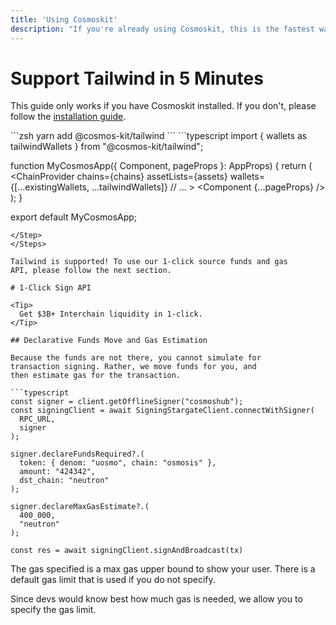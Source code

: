 ```yaml
---
title: 'Using Cosmoskit'
description: "If you're already using Cosmoskit, this is the fastest way to start."
---
```


# Support Tailwind in 5 Minutes
This guide only works if you have Cosmoskit installed.
If you don't, please follow the [installation guide](https://docs.cosmoskit.com/get-started).

<Steps>

<Step title="Download Cosmoskit's Tailwind wallet adapter.">
```zsh
yarn add @cosmos-kit/tailwind
```
</Step>

<Step title="Add to provider.">
```typescript
import { wallets as tailwindWallets } from "@cosmos-kit/tailwind"; 

function MyCosmosApp({ Component, pageProps }: AppProps) {
  return (
      <ChainProvider
        chains={chains}
        assetLists={assets}
        wallets={[...existingWallets, ...tailwindWallets]}
        // ...
      >
        <Component {...pageProps} />
      </ChainProvider>
  );
}
 
export default MyCosmosApp;
```
</Step>
</Steps>

Tailwind is supported! To use our 1-click source funds and gas 
API, please follow the next section.

# 1-Click Sign API

<Tip>
  Get $3B+ Interchain liquidity in 1-click.
</Tip>

## Declarative Funds Move and Gas Estimation

Because the funds are not there, you cannot simulate for
transaction signing. Rather, we move funds for you, and 
then estimate gas for the transaction.

```typescript
const signer = client.getOfflineSigner("cosmoshub");
const signingClient = await SigningStargateClient.connectWithSigner(
  RPC_URL,
  signer
);

signer.declareFundsRequired?.(
  token: { denom: "uosmo", chain: "osmosis" },
  amount: "424342",
  dst_chain: "neutron"
);

signer.declareMaxGasEstimate?.(
  400_000,
  "neutron"
);

const res = await signingClient.signAndBroadcast(tx)
```

The gas specified is a max gas upper bound to show your user.
There is a default gas limit that is used if you do not specify. 

Since devs would know best how much gas is needed, we allow
you to specify the gas limit.
